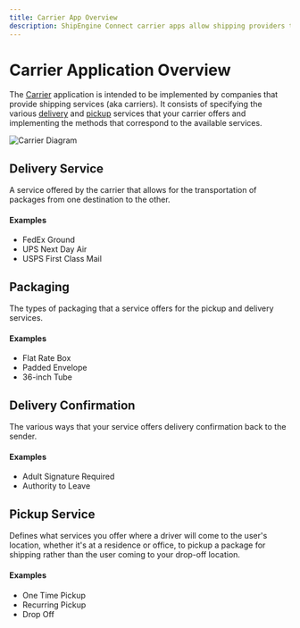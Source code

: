 ```yaml
---
title: Carrier App Overview
description: ShipEngine Connect carrier apps allow shipping providers to integrate their rating, labeling, tracking, and manifesting functionality
---
```



Carrier Application Overview
=================================

The [Carrier](../reference/carrier.mdx) application is intended to be implemented by companies that provide shipping services (aka carriers).
It consists of specifying the various [delivery](../reference/delivery-service.mdx) and [pickup](../reference/pickup-service.mdx) services that
your carrier offers and implementing the methods that correspond to the available services.

![Carrier Diagram](/img/carrier-app/carrier-diagram.svg)


Delivery Service
-------------------------
A service offered by the carrier that allows for the transportation of packages from one destination to the other.

#### Examples
  - FedEx Ground
  - UPS Next Day Air
  - USPS First Class Mail


Packaging
-------------------------
The types of packaging that a service offers for the pickup and delivery services.

#### Examples
  - Flat Rate Box
  - Padded Envelope
  - 36-inch Tube


Delivery Confirmation
-------------------------
The various ways that your service offers delivery confirmation back to the sender.

#### Examples
  - Adult Signature Required
  - Authority to Leave


Pickup Service
-------------------------
Defines what services you offer where a driver will come to the user's location, whether it's at a residence or office,
to pickup a package for shipping rather than the user coming to your drop-off location.

#### Examples
  - One Time Pickup
  - Recurring Pickup
  - Drop Off
